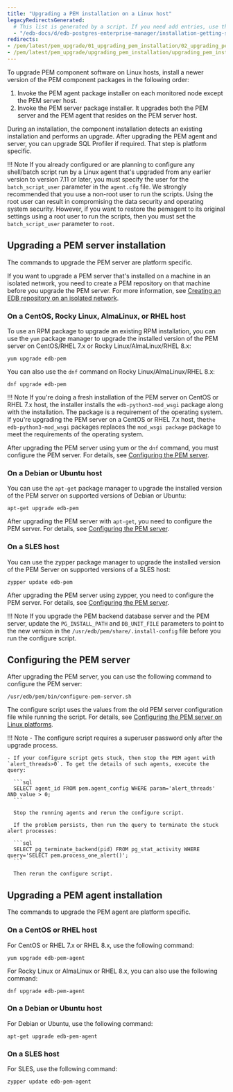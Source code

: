 ```yaml
---
title: "Upgrading a PEM installation on a Linux host"
legacyRedirectsGenerated:
  # This list is generated by a script. If you need add entries, use the `legacyRedirects` key.
  - "/edb-docs/d/edb-postgres-enterprise-manager/installation-getting-started/upgrade-migration-guide/8.0/upgrading_pem_installation_linux_rpm.html"
redirects:
- /pem/latest/pem_upgrade/01_upgrading_pem_installation/02_upgrading_pem_installation_linux_rpm/
- /pem/latest/pem_upgrade/upgrading_pem_installation/upgrading_pem_installation_linux_rpm/
---
```


To upgrade PEM component software on Linux hosts, install a newer version of the PEM component packages in the following order:

1.  Invoke the PEM agent package installer on each monitored node except the PEM server host.
2.  Invoke the PEM server package installer. It upgrades both the PEM server and the PEM agent that resides on the PEM server host.

During an installation, the component installation detects an existing installation and performs an upgrade. After upgrading the PEM agent and server, you can upgrade SQL Profiler if required. That step is platform specific.

!!! Note
    If you already configured or are planning to configure any shell/batch script run by a Linux agent that's upgraded from any earlier version to version 7.11 or later, you must specify the user for the `batch_script_user` parameter in the `agent.cfg` file. We strongly recommended that you use a non-root user to run the scripts. Using the root user can result in compromising the data security and operating system security. However, if you want to restore the pemagent to its original settings using a root user to run the scripts, then you must set the `batch_script_user` parameter to `root`.

## Upgrading a PEM server installation

The commands to upgrade the PEM server are platform specific. 

If you want to upgrade a PEM server that's installed on a machine in an isolated network, you need to create a PEM repository on that machine before you upgrade the PEM server. For more information, see [Creating an EDB repository on an isolated network](/pem/latest/installing/creating_pem_repository_in_isolated_network/).

### On a CentOS, Rocky Linux, AlmaLinux, or RHEL host

To use an RPM package to upgrade an existing RPM installation, you can use the `yum` package manager to upgrade the installed version of the PEM server on CentOS/RHEL 7.x or Rocky Linux/AlmaLinux/RHEL 8.x:

```shell
yum upgrade edb-pem
```

You can also use the `dnf` command on Rocky Linux/AlmaLinux/RHEL 8.x:

```shell
dnf upgrade edb-pem
```

!!! Note
    If you're doing a fresh installation of the PEM server on CentOS or RHEL 7.x host, the installer installs the `edb-python3-mod_wsgi` package along with the installation. The package is a requirement of the operating system. If you're upgrading the PEM server on a CentOS or RHEL 7.x host, the`the edb-python3-mod_wsgi` packages replaces the `mod_wsgi package`  package to meet the requirements of the operating system.

After upgrading the PEM server using yum or the `dnf` command, you must configure the PEM server. For details, see [Configuring the PEM server](#configuring-the-pem-server).

### On a Debian or Ubuntu host

You can use the `apt-get` package manager to upgrade the installed version of the PEM server on supported versions of Debian or Ubuntu:

```shell
apt-get upgrade edb-pem
```

After upgrading the PEM server with `apt-get`, you need to configure the PEM server. For details, see [Configuring the PEM server](#configuring-the-pem-server).

### On a SLES host

You can use the zypper package manager to upgrade the installed version of the PEM Server on supported versions of a SLES host:

```shell
zypper update edb-pem
```

After upgrading the PEM server using zypper, you need to configure the PEM server. For details, see [Configuring the PEM server](#configuring-the-pem-server).

!!! Note
    If you upgrade the PEM backend database server and the PEM server, update the `PG_INSTALL_PATH` and `DB_UNIT_FILE` parameters to point to the new version in the `/usr/edb/pem/share/.install-config` file before you run the configure script.

## Configuring the PEM server

After upgrading the PEM server, you can use the following command to configure the PEM server:

```shell
/usr/edb/pem/bin/configure-pem-server.sh
```

The configure script uses the values from the old PEM server configuration file while running the script. For details, see [Configuring the PEM server on Linux platforms](/pem/latest/installing/configuring_the_pem_server_on_linux/).

!!! Note
    - The configure script requires a superuser password only after the upgrade process.

    - If your configure script gets stuck, then stop the PEM agent with `alert_threads>0`. To get the details of such agents, execute the query:

      ```sql
      SELECT agent_id FROM pem.agent_config WHERE param='alert_threads' AND value > 0;
      ```

      Stop the running agents and rerun the configure script.

      If the problem persists, then run the query to terminate the stuck alert processes:

      ```sql
      SELECT pg_terminate_backend(pid) FROM pg_stat_activity WHERE query='SELECT pem.process_one_alert()';
      ```

      Then rerun the configure script.

## Upgrading a PEM agent installation

The commands to upgrade the PEM agent are platform specific. 

### On a CentOS or RHEL host

For CentOS or RHEL 7.x or RHEL 8.x, use the following command:

```shell
yum upgrade edb-pem-agent
```

For Rocky Linux or AlmaLinux or RHEL 8.x, you can also use the following command:

```shell
dnf upgrade edb-pem-agent
```

### On a Debian or Ubuntu host

For Debian or Ubuntu, use the following command:

```shell
apt-get upgrade edb-pem-agent
```

### On a SLES host

For SLES, use the following command:

```shell
zypper update edb-pem-agent
```
